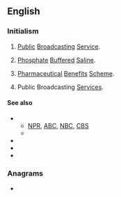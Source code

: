 ==English==
{{wikipedia|PBS (disambiguation)}}

===Initialism===
{{rfc-header|Initialism}}
{{head|en|initialism}}

# {{lb|en|US|television}} [[public|Public]] [[broadcasting|Broadcasting]] [[service|Service]]. {{defdate|Launched 1970.}}
# {{lb|en|US|biology}} [[phosphate|Phosphate]] [[buffered|Buffered]] [[saline|Saline]].
# {{lb|en|Australia}} [[pharmaceutical|Pharmaceutical]] [[benefits|Benefits]] [[scheme|Scheme]]. {{defdate|Established 1948.}}
# {{lb|en|Malta}} Public Broadcasting [[services|Services]].

====See also====
* {{sense|Public Broadcasting Service}}
** [[NPR]], [[ABC]], [[NBC]], [[CBS]]
** {{projectlink|wikipedia|Public Broadcasting Service}}
* {{projectlink|wikipedia|Phosphate buffered saline}}
* {{projectlink|wikipedia|Pharmaceutical Benefits Scheme}}
* {{projectlink|wikipedia|Public Broadcasting Services}}

===Anagrams===
* {{anagrams|en|BPS|BPs|BS&P|BSP|Bps|PSB|SPB|bps}}